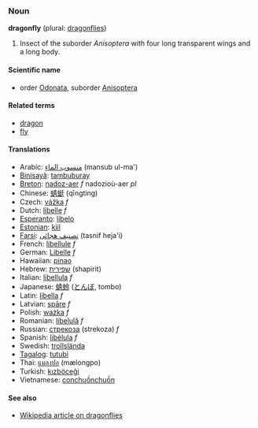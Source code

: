 ===Noun===
'''dragonfly''' (plural: [[dragonflies]])

# Insect of the suborder ''Anisoptera'' with four long transparent wings and a long body.

====Scientific name====
*order [[Odonata]], suborder [[Anisoptera]]

====Related terms====
*[[dragon]]
*[[fly]]

====Translations====
*Arabic: [[منسوب الماء]] (mansub ul-ma')
*[[Binisayâ]]: [[tambuburay]]
*[[Breton]]: [[nadoz-aer]] ''f'' nadozioù-aer ''pl''
*Chinese: [[蜻蜓]] (qīngtíng)
*Czech: [[vážka]] ''f''
*Dutch: [[libelle]] ''f''
*[[Esperanto]]: [[libelo]]
*[[Estonian]]: [[kiil]]
*[[Farsi]]: [[تصنيف هجائی]] (tasnif heja'i)
*French: [[libellule]] ''f''
*German: [[Libelle]] ''f''
*Hawaiian: [[pinao]]
*Hebrew: [[שפירית]] (shapirit)
*Italian: [[libellula]] ''f''
*Japanese: [[蜻蛉]] ([[とんぼ]], tombo)
*Latin: [[libella]] ''f''
*Latvian: [[spāre]] ''f''
*Polish: [[ważka]] ''f''
*Romanian: [[libelulă]] ''f''
*Russian: [[стрекоза]] (strekoza) ''f''
*Spanish: [[libélula]] ''f''
*Swedish: [[trollslända]]
*[[Tagalog]]: [[tutubi]]
*Thai: [[แมลงปอ]] (mælongpo)
*Turkish: [[kızböceği]]
*Vietnamese: [[conchuồnchuồn]]

====See also====
*[[w:dragonfly|Wikipedia article on dragonflies]]